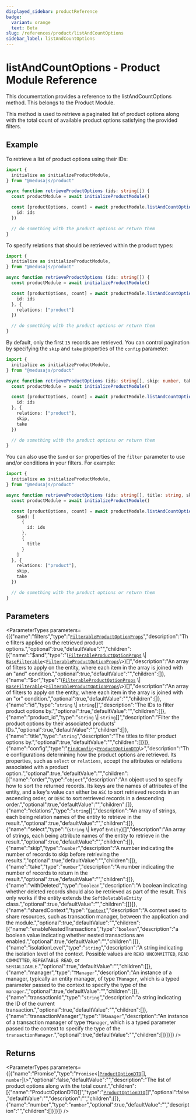 ```yaml
---
displayed_sidebar: productReference
badge:
  variant: orange
  text: Beta
slug: /references/product/listAndCountOptions
sidebar_label: listAndCountOptions
---
```



# listAndCountOptions - Product Module Reference

This documentation provides a reference to the listAndCountOptions method. This belongs to the Product Module.

This method is used to retrieve a paginated list of product options along with the total count of available product options satisfying the provided filters.

## Example

To retrieve a list of product options using their IDs:

```ts
import { 
  initialize as initializeProductModule,
} from "@medusajs/product"

async function retrieveProductOptions (ids: string[]) {
  const productModule = await initializeProductModule()

  const [productOptions, count] = await productModule.listAndCountOptions({
    id: ids
  })

  // do something with the product options or return them
}
```

To specify relations that should be retrieved within the product types:

```ts
import { 
  initialize as initializeProductModule,
} from "@medusajs/product"

async function retrieveProductOptions (ids: string[]) {
  const productModule = await initializeProductModule()

  const [productOptions, count] = await productModule.listAndCountOptions({
    id: ids
  }, {
    relations: ["product"]
  })

  // do something with the product options or return them
}
```

By default, only the first `15` records are retrieved. You can control pagination by specifying the `skip` and `take` properties of the `config` parameter:

```ts
import { 
  initialize as initializeProductModule,
} from "@medusajs/product"

async function retrieveProductOptions (ids: string[], skip: number, take: number) {
  const productModule = await initializeProductModule()

  const [productOptions, count] = await productModule.listAndCountOptions({
    id: ids
  }, {
    relations: ["product"],
    skip,
    take
  })

  // do something with the product options or return them
}
```

You can also use the `$and` or `$or` properties of the `filter` parameter to use and/or conditions in your filters. For example:

```ts
import { 
  initialize as initializeProductModule,
} from "@medusajs/product"

async function retrieveProductOptions (ids: string[], title: string, skip: number, take: number) {
  const productModule = await initializeProductModule()

  const [productOptions, count] = await productModule.listAndCountOptions({
    $and: [
      {
        id: ids
      },
      {
        title
      }
    ]
  }, {
    relations: ["product"],
    skip,
    take
  })

  // do something with the product options or return them
}
```

## Parameters

<ParameterTypes parameters={[{"name":"filters","type":"[`FilterableProductOptionProps`](../../interfaces/FilterableProductOptionProps.mdx)","description":"The filters applied on the retrieved product options.","optional":true,"defaultValue":"","children":[{"name":"$and","type":"([`FilterableProductOptionProps`](../../interfaces/FilterableProductOptionProps.mdx) \\| [`BaseFilterable`](../../interfaces/BaseFilterable.mdx)<[`FilterableProductOptionProps`](../../interfaces/FilterableProductOptionProps.mdx)\\>)[]","description":"An array of filters to apply on the entity, where each item in the array is joined with an \"and\" condition.","optional":true,"defaultValue":"","children":[]},{"name":"$or","type":"([`FilterableProductOptionProps`](../../interfaces/FilterableProductOptionProps.mdx) \\| [`BaseFilterable`](../../interfaces/BaseFilterable.mdx)<[`FilterableProductOptionProps`](../../interfaces/FilterableProductOptionProps.mdx)\\>)[]","description":"An array of filters to apply on the entity, where each item in the array is joined with an \"or\" condition.","optional":true,"defaultValue":"","children":[]},{"name":"id","type":"`string` \\| `string`[]","description":"The IDs to filter product options by.","optional":true,"defaultValue":"","children":[]},{"name":"product_id","type":"`string` \\| `string`[]","description":"Filter the product options by their associated products' IDs.","optional":true,"defaultValue":"","children":[]},{"name":"title","type":"`string`","description":"The titles to filter product options by.","optional":true,"defaultValue":"","children":[]}]},{"name":"config","type":"[`FindConfig`](../../interfaces/FindConfig.mdx)<[`ProductOptionDTO`](../../interfaces/ProductOptionDTO.mdx)\\>","description":"The configurations determining how the product options are retrieved. Its properties, such as `select` or `relations`, accept the attributes or relations associated with a product option.","optional":true,"defaultValue":"","children":[{"name":"order","type":"`object`","description":"An object used to specify how to sort the returned records. Its keys are the names of attributes of the entity, and a key's value can either be `ASC` to sort retrieved records in an ascending order, or `DESC` to sort retrieved records in a descending order.","optional":true,"defaultValue":"","children":[]},{"name":"relations","type":"`string`[]","description":"An array of strings, each being relation names of the entity to retrieve in the result.","optional":true,"defaultValue":"","children":[]},{"name":"select","type":"(`string` \\| keyof `Entity`)[]","description":"An array of strings, each being attribute names of the entity to retrieve in the result.","optional":true,"defaultValue":"","children":[]},{"name":"skip","type":"`number`","description":"A number indicating the number of records to skip before retrieving the results.","optional":true,"defaultValue":"","children":[]},{"name":"take","type":"`number`","description":"A number indicating the number of records to return in the result.","optional":true,"defaultValue":"","children":[]},{"name":"withDeleted","type":"`boolean`","description":"A boolean indicating whether deleted records should also be retrieved as part of the result. This only works if the entity extends the `SoftDeletableEntity` class.","optional":true,"defaultValue":"","children":[]}]},{"name":"sharedContext","type":"[`Context`](../../interfaces/Context.mdx)","description":"A context used to share resources, such as transaction manager, between the application and the module.","optional":true,"defaultValue":"","children":[{"name":"enableNestedTransactions","type":"`boolean`","description":"a boolean value indicating whether nested transactions are enabled.","optional":true,"defaultValue":"","children":[]},{"name":"isolationLevel","type":"`string`","description":"A string indicating the isolation level of the context. Possible values are `READ UNCOMMITTED`, `READ COMMITTED`, `REPEATABLE READ`, or `SERIALIZABLE`.","optional":true,"defaultValue":"","children":[]},{"name":"manager","type":"`TManager`","description":"An instance of a manager, typically an entity manager, of type `TManager`, which is a typed parameter passed to the context to specify the type of the `manager`.","optional":true,"defaultValue":"","children":[]},{"name":"transactionId","type":"`string`","description":"a string indicating the ID of the current transaction.","optional":true,"defaultValue":"","children":[]},{"name":"transactionManager","type":"`TManager`","description":"An instance of a transaction manager of type `TManager`, which is a typed parameter passed to the context to specify the type of the `transactionManager`.","optional":true,"defaultValue":"","children":[]}]}]} />

## Returns

<ParameterTypes parameters={[{"name":"Promise","type":"`Promise`<[[`ProductOptionDTO`](../../interfaces/ProductOptionDTO.mdx)[], `number`]\\>","optional":false,"defaultValue":"","description":"The list of product options along with the total count.","children":[{"name":"ProductOptionDTO[]","type":"[`ProductOptionDTO`](../../interfaces/ProductOptionDTO.mdx)[]","optional":false,"defaultValue":"","description":"","children":[]},{"name":"number","type":"`number`","optional":true,"defaultValue":"","description":"","children":[]}]}]} />
